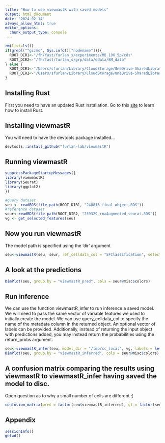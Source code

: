 ```yaml
---
title: "How to use viewmastR with saved models"
output: html_document
date: "2024-02-14"
always_allow_html: true
editor_options: 
  chunk_output_type: console
---
```



```r
rm(list=ls())
if(grepl("^gizmo", Sys.info()["nodename"])){
  ROOT_DIR1<-"/fh/fast/furlan_s/experiments/MB_10X_5p/cds"
  ROOT_DIR2<-"/fh/fast/furlan_s/grp/data/ddata/BM_data"
} else {
  ROOT_DIR1<-"/Users/sfurlan/Library/CloudStorage/OneDrive-SharedLibraries-FredHutchinsonCancerCenter/Furlan_Lab - General/experiments/MB_10X_5p/cds"
  ROOT_DIR2<-"/Users/sfurlan/Library/CloudStorage/OneDrive-SharedLibraries-FredHutchinsonCancerCenter/Furlan_Lab - General/datasets/Healthy_BM_greenleaf"
}
```


## Installing Rust

First you need to have an updated Rust installation. Go to this [site](https://www.rust-lang.org/tools/install) to learn how to install Rust.


## Installing viewmastR

You will need to have the devtools package installed...

```r
devtools::install_github("furlan-lab/viewmastR")
```


## Running viewmastR

```r
suppressPackageStartupMessages({
library(viewmastR)
library(Seurat)
library(ggplot2)
})

#query dataset
seu <- readRDS(file.path(ROOT_DIR1, "240813_final_object.RDS"))
#reference dataset
seur<-readRDS(file.path(ROOT_DIR2, "230329_rnaAugmented_seurat.RDS"))
vg <- get_selected_features(seu)
```

## Now you run viewmastR

The model path is specified using the 'dir' argument
```r
seu<-viewmastR(seu, seur, ref_celldata_col = "SFClassification", selected_features = vg, dir = "/tmp/sc_local", max_epochs = 3)
```

## A look at the predictions
```r
DimPlot(seu, group.by = "viewmastR_pred", cols = seur@misc$colors)
```

## Run inference

We can use the function viewmastR_infer to run inference a saved model.  We will need to pass the same vector of variable features we used to initially create the model. We can use query_celldata_col to specify the name of the metadata column in the returned object.  An optional vector of labels can be provided.  Additionally, instead of returning the input object with predictions added, you may instead return the probabilities using the return_probs argument.
```r

seu<-viewmastR_infer(seu, model_dir = "/tmp/sc_local", vg, labels = levels(factor(seur$SFClassification)))
DimPlot(seu, group.by = "viewmastR_inferred", cols = seur@misc$colors)

```


## A confusion matrix comparing the results using viewmastR to viewmastR_infer having saved the model to disc.

Open question as to why a small number of cells are different :)

```r
confusion_matrix(pred = factor(seu$viewmastR_inferred), gt = factor(seu$viewmastR_pred), cols = seur@misc$colors)
```

## Appendix
```r
sessionInfo()
getwd()
```
